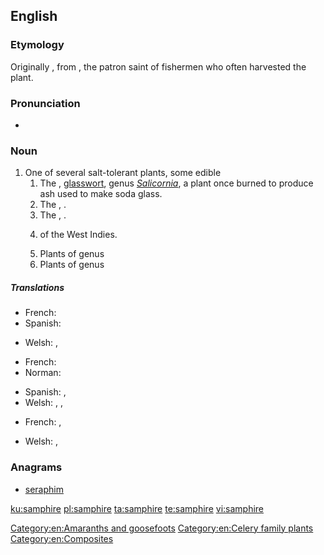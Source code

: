 ==English==
{{rfi}}
{{wikipedia}}

===Etymology===
Originally {{term|sampiere}}, from {{etyl|fr|en}} {{term|Saint Pierre|lang=fr}}, the patron saint of fishermen who often harvested the plant.

===Pronunciation===
* {{a|UK}} {{IPA|/sæm.ˈfaɪ.ə(ɹ)/|/sæm.ˈfə(ɹ)/|lang=en}}

===Noun===
{{en-noun}}

# One of several salt-tolerant plants, some edible
## The {{vern|marsh samphire}}, [[glasswort]], genus ''[[Salicornia]]'', a plant once burned to produce ash used to make soda glass.
## The {{vern|rock samphire}}, {{taxlink|Crithmum maritimum|species|noshow=1}}.
## The {{vern|golden samphire}}, {{taxlink|Inula crithmoides|species|noshow=1}}.
## {{taxlink|Borrichia arborescens|species|noshow=1}} of the West Indies.
## Plants of genus {{taxlink|Sarcocornia|genus|noshow=1}}
## Plants of genus {{taxlink|Tecticornia|genus|noshow=1}}

=====Translations=====
{{trans-top|marsh samphire}}
* French: {{t+|fr|salicorne|f}}
* Spanish: {{t+|es|salicornia|f}}
{{trans-mid}}
* Welsh: {{t|cy|llyrlys|m}}, {{t|cy|chwyn hallt|m}}
{{trans-bottom}}

{{trans-top|rock samphire}}
* French: {{t+|fr|criste marine|f}}
* Norman: {{t|nrf|pèrche-pièrre|f}} {{qualifier|Jersey}}
{{trans-mid}}
* Spanish: {{t|es|hinojo marino|m}}, {{t|es|perejil marino|m}}
* Welsh: {{t|cy|ffenigl y môr|m}}, {{t|cy|corn carw'r môr|m}}, {{t|cy|sampier|m}}
{{trans-bottom}}

{{trans-top|golden samphire}}
* French: {{t+|fr|inule fausse criste|f}}, {{t+|fr|inule perce-pierre|f}}
{{trans-mid}}
* Welsh: {{t|cy|sampier y geifr|m}}, {{t|cy|cedowydd sugnol|m}}
{{trans-bottom}}

===Anagrams===
* [[seraphim#English|seraphim]]

[[Category:en:Amaranths and goosefoots]]
[[Category:en:Celery family plants]]
[[Category:en:Composites]]

[[ku:samphire]]
[[pl:samphire]]
[[ta:samphire]]
[[te:samphire]]
[[vi:samphire]]
